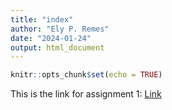 ```yaml
---
title: "index"
author: "Ely P. Remes"
date: "2024-01-24"
output: html_document
---
```


```r
knitr::opts_chunk$set(echo = TRUE)
```


This is the link for assignment 1: [Link](Homework_02.html)   
